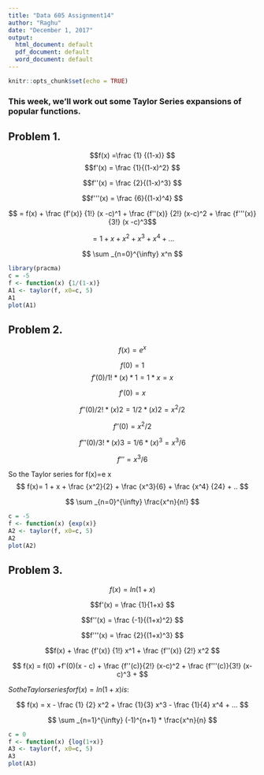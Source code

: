 ```yaml
---
title: "Data 605 Assignment14"
author: "Raghu"
date: "December 1, 2017"
output:
  html_document: default
  pdf_document: default
  word_document: default
---
```


```r
knitr::opts_chunk$set(echo = TRUE)
```

### This week, we'll work out some Taylor Series expansions of popular functions.

## Problem 1.

$$f(x) =\frac {1} {(1-x)} $$
$$f'(x) = \frac {1}{(1-x)^2} $$

$$f''(x) = \frac {2}{(1-x)^3} $$

$$f'''(x) = \frac {6}{(1-x)^4} $$

$$ = f(x) + \frac {f'(x)} {1!} (x -c)^1 + \frac {f''(x)} {2!} (x-c)^2 + \frac {f'''(x)} {3!} (x -c)^3$$ 

$$ = 1 + x + x^2 + x^3 + x^4 + ...$$


$$  \sum _{n=0}^{\infty} x^n $$

```r
library(pracma)
c = -5
f <- function(x) {1/(1-x)} 
A1 <- taylor(f, x0=c, 5)
A1
plot(A1)
```

## Problem 2. 
$$ f(x) = e^x$$

$$f(0)=1$$ 
$$f'(0)/1!*(x)* 1 =1*x=x$$

$$f'(0)=x$$

$$ f''(0)/2!*(x) 2 =1/2*(x) 2 =x^2 /2$$ 

$$ f''(0) = x^2/2 $$

$$ f ''' (0)/3!*(x) 3 =1/6*(x)^ 3 =x^3/6 $$


$$ f'''=x^3/6$$


So the Taylor series for f(x)=e x  
$$ f(x)= 1 + x + \frac {x^2}{2} + \frac {x^3}{6} + \frac {x^4} {24} + .. $$


$$  \sum _{n=0}^{\infty} \frac{x^n}{n!} $$



```r

c = -5
f <- function(x) {exp(x)} 
A2 <- taylor(f, x0=c, 5)
A2
plot(A2)
```


## Problem 3. 

$$f(x) = ln(1 + x)$$ 

$$f'(x) = \frac {1}{1+x} $$

$$f''(x) = \frac {-1}{(1+x)^2} $$

$$f'''(x) = \frac {2}{(1+x)^3} $$


$$f(x) + \frac {f'(x)} {1!} x^1 + \frac {f''(x)} {2!} x^2 $$ 


$$ f(x) = f(0) +f'(0)(x - c) + \frac {f''(c)}{2!} (x-c)^2 + \frac {f'''(c)}{3!} (x- c)^3 + $$

$So the Taylor series for f(x)=ln(1+x) is:$


$$ f(x) = x - \frac {1} {2} x^2 + \frac {1}{3} x^3 - \frac {1}{4} x^4 + ... $$

$$  \sum _{n=1}^{\infty} (-1)^{n+1} * \frac{x^n}{n} $$

```r

c = 0
f <- function(x) {log(1+x)} 
A3 <- taylor(f, x0=c, 5)
A3
plot(A3)
```